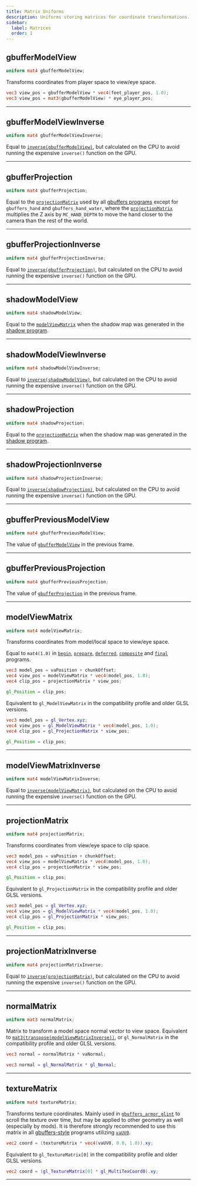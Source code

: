 ```yaml
---
title: Matrix Uniforms
description: Uniforms storing matrices for coordinate transformations.
sidebar:
  label: Matrices
  order: 1
---
```



## gbufferModelView
```glsl
uniform mat4 gbufferModelView;
```
Transforms coordinates from player space to view/eye space.
```glsl
vec3 view_pos = gbufferModelView * vec4(feet_player_pos, 1.0);
vec3 view_pos = mat3(gbufferModelView) * eye_player_pos;
```

----------------


## gbufferModelViewInverse
```glsl
uniform mat4 gbufferModelViewInverse;
```
Equal to [`inverse(gbufferModelView)`](/reference/uniforms/matrices/gbuffermodelview), but calculated on the CPU to avoid running the expensive `inverse()` function on the GPU.

----------------


## gbufferProjection
```glsl
uniform mat4 gbufferProjection;
```
Equal to the [`projectionMatrix`](/reference/uniforms/matrices/projectionmatrix) used by all [gbuffers programs](/reference/programs/gbuffers) except for `gbuffers_hand` and `gbuffers_hand_water`, where the [`projectionMatrix`](/reference/uniforms/matrices/projectionmatrix) multiplies the Z axis by `MC_HAND_DEPTH` to move the hand closer to the camera than the rest of the world.

----------------


## gbufferProjectionInverse
```glsl
uniform mat4 gbufferProjectionInverse;
```
Equal to [`inverse(gbufferProjection)`](/reference/uniforms/matrices/gbufferprojection), but calculated on the CPU to avoid running the expensive `inverse()` function on the GPU.

----------------


## shadowModelView
```glsl
uniform mat4 shadowModelView;
```
Equal to the [`modelViewMatrix`](/reference/uniforms/matrices/modelviewmatrix) when the shadow map was generated in the [shadow program](/reference/programs/shadow).

----------------


## shadowModelViewInverse
```glsl
uniform mat4 shadowModelViewInverse;
```
Equal to [`inverse(shadowModelView)`](/reference/uniforms/matrices/shadowmodelview), but calculated on the CPU to avoid running the expensive `inverse()` function on the GPU.

----------------


## shadowProjection
```glsl
uniform mat4 shadowProjection;
```
Equal to the [`projectionMatrix`](/reference/uniforms/matrices/projectionmatrix) when the shadow map was generated in the [shadow program](/reference/programs/shadow).

----------------


## shadowProjectionInverse
```glsl
uniform mat4 shadowProjectionInverse;
```
Equal to [`inverse(shadowProjection)`](/reference/uniforms/matrices/shadowprojection), but calculated on the CPU to avoid running the expensive `inverse()` function on the GPU.

----------------


## gbufferPreviousModelView
```glsl
uniform mat4 gbufferPreviousModelView;
```
The value of [`gbufferModelView`](/reference/uniforms/matrices/gbuffermodelview) in the previous frame.

----------------


## gbufferPreviousProjection
```glsl
uniform mat4 gbufferPreviousProjection;
```
The value of [`gbufferProjection`](/reference/uniforms/matrices/gbufferprojection) in the previous frame.

----------------


## modelViewMatrix
```glsl
uniform mat4 modelViewMatrix;
```
Transforms coordinates from model/local space to view/eye space.

Equal to `mat4(1.0)` in [`begin`](/reference/programs/begin), [`prepare`](/reference/programs/prepare), [`deferred`](/reference/programs/deferred), [`composite`](/reference/programs/composite) and [`final`](/reference/programs/final) programs.
```glsl
vec3 model_pos = vaPosition + chunkOffset;
vec4 view_pos = modelViewMatrix * vec4(model_pos, 1.0);
vec4 clip_pos = projectionMatrix * view_pos;

gl_Position = clip_pos;
```
Equivalent to `gl_ModelViewMatrix` in the compatibility profile and older GLSL versions.
```glsl
vec3 model_pos = gl_Vertex.xyz;
vec4 view_pos = gl_ModelViewMatrix * vec4(model_pos, 1.0);
vec4 clip_pos = gl_ProjectionMatrix * view_pos;

gl_Position = clip_pos;
```

----------------


## modelViewMatrixInverse
```glsl
uniform mat4 modelViewMatrixInverse;
```
Equal to [`inverse(modelViewMatrix)`](/reference/uniforms/matrices/modelviewmatrix), but calculated on the CPU to avoid running the expensive `inverse()` function on the GPU.

----------------


## projectionMatrix
```glsl
uniform mat4 projectionMatrix;
```
Transforms coordinates from view/eye space to clip space.
```glsl
vec3 model_pos = vaPosition + chunkOffset;
vec4 view_pos = modelViewMatrix * vec4(model_pos, 1.0);
vec4 clip_pos = projectionMatrix * view_pos;

gl_Position = clip_pos;
```
Equivalent to `gl_ProjectionMatrix` in the compatibility profile and older GLSL versions.
```glsl
vec3 model_pos = gl_Vertex.xyz;
vec4 view_pos = gl_ModelViewMatrix * vec4(model_pos, 1.0);
vec4 clip_pos = gl_ProjectionMatrix * view_pos;

gl_Position = clip_pos;
```

----------------


## projectionMatrixInverse
```glsl
uniform mat4 projectionMatrixInverse;
```
Equal to [`inverse(projectionMatrix)`](/reference/uniforms/matrices/projectionmatrix), but calculated on the CPU to avoid running the expensive `inverse()` function on the GPU.

----------------


## normalMatrix
```glsl
uniform mat3 normalMatrix;
```
Matrix to transform a model space normal vector to view space.
Equivalent to [`mat3(transpose(modelViewMatrixInverse))`](/reference/uniforms/matrices/modelviewmatrixinverse), or `gl_NormalMatrix` in the compatibility profile and older GLSL versions.

```glsl
vec3 normal = normalMatrix * vaNormal;
```
```glsl
vec3 normal = gl_NormalMatrix * gl_Normal;
```

----------------


## textureMatrix
```glsl
uniform mat4 textureMatrix;
```
Transforms texture coordinates. Mainly used in [`gbuffers_armor_glint`](/reference/programs/gbuffers) to scroll the texture over time, but may be applied to other geometry as well (especially by mods). It is therefore strongly recommended to use this matrix in all [gbuffers-style](/reference/programs/overview/#program-order) programs utilizing [`vaUV0`](/reference/attributes/vauv0/).
```glsl
vec2 coord = (textureMatrix * vec4(vaUV0, 0.0, 1.0)).xy;
```
Equivalent to `gl_TextureMatrix[0]` in the compatibility profile and older GLSL versions.
```glsl
vec2 coord = (gl_TextureMatrix[0] * gl_MultiTexCoord0).xy;
```

----------------


